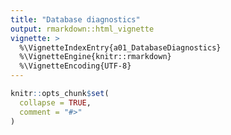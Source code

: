 ---
title: "Database diagnostics"
output: rmarkdown::html_vignette
vignette: >
  %\VignetteIndexEntry{a01_DatabaseDiagnostics}
  %\VignetteEngine{knitr::rmarkdown}
  %\VignetteEncoding{UTF-8}
---

```{r, include = FALSE}
knitr::opts_chunk$set(
  collapse = TRUE,
  comment = "#>"
)
```
